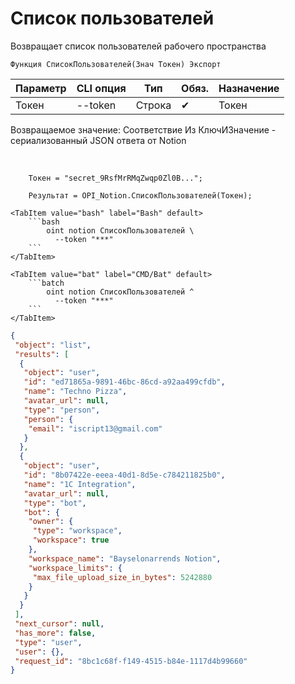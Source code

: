 ﻿---
sidebar_position: 1
description: Список пользователей и другие функции для работы с Notion в Открытом пакете интеграций - бесплатной open-source библиотеке интеграций для 1С:Предприятие 8, OneScript и CLI
keywords: [1C, 1С, 1С:Предприятие, 1С:Предприятие 8.3, API, Интеграция, Сервисы, Обмен, OneScript, CLI, Notion]
---


# Список пользователей
 Возвращает список пользователей рабочего пространства



`Функция СписокПользователей(Знач Токен) Экспорт`

  | Параметр | CLI опция | Тип | Обяз. | Назначение |
  |-|-|-|-|-|
  | Токен | --token | Строка | &#x2714; | Токен |

  
  Возвращаемое значение:   Соответствие Из КлючИЗначение - сериализованный JSON ответа от Notion

<br/>




```bsl title="Пример использования для 1С:Предприятие/OneScript"
    Токен = "secret_9RsfMrRMqZwqp0Zl0B...";

    Результат = OPI_Notion.СписокПользователей(Токен);
```
    

 <Tabs>
  
    <TabItem value="bash" label="Bash" default>
        ```bash
            oint notion СписокПользователей \
              --token "***"
        ```
    </TabItem>
  
    <TabItem value="bat" label="CMD/Bat" default>
        ```batch
            oint notion СписокПользователей ^
              --token "***"
        ```
    </TabItem>
</Tabs>


```json title="Результат"
{
 "object": "list",
 "results": [
  {
   "object": "user",
   "id": "ed71865a-9891-46bc-86cd-a92aa499cfdb",
   "name": "Techno Pizza",
   "avatar_url": null,
   "type": "person",
   "person": {
    "email": "iscript13@gmail.com"
   }
  },
  {
   "object": "user",
   "id": "8b07422e-eeea-40d1-8d5e-c784211825b0",
   "name": "1C Integration",
   "avatar_url": null,
   "type": "bot",
   "bot": {
    "owner": {
     "type": "workspace",
     "workspace": true
    },
    "workspace_name": "Bayselonarrends Notion",
    "workspace_limits": {
     "max_file_upload_size_in_bytes": 5242880
    }
   }
  }
 ],
 "next_cursor": null,
 "has_more": false,
 "type": "user",
 "user": {},
 "request_id": "8bc1c68f-f149-4515-b84e-1117d4b99660"
}
```
